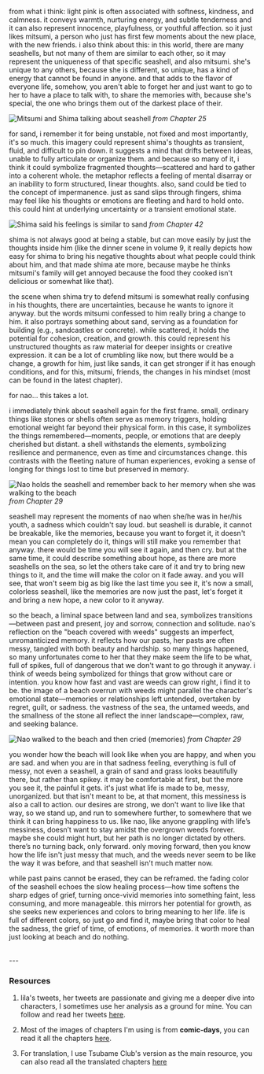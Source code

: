 from what i think: light pink is often associated with softness, kindness, and calmness. it conveys warmth, nurturing energy, and subtle tenderness and it can also represent innocence, playfulness, or youthful affection. so it just likes mitsumi, a person who just has first few moments about the new place, with the new friends. i also think about this: in this world, there are many seashells, but not many of them are similar to each other, so it may represent the uniqueness of that specific seashell, and also mitsumi. she's unique to any others, because she is different, so unique, has a kind of energy that cannot be found in anyone. and that adds to the flavor of everyone life, somehow, you aren't able to forget her and just want to go to her to have a place to talk with, to share the memories with, because she's special, the one who brings them out of the darkest place of their.


![Mitsumi and Shima talking about seashell](/blog/shima-mitsumi-nao-thoughts/mitsumi-shima1.webp)
_from Chapter 25_

for sand, i remember it for being unstable, not fixed and most importantly, it's so much. this imagery could represent shima's thoughts as transient, fluid, and difficult to pin down. it suggests a mind that drifts between ideas, unable to fully articulate or organize them. and because so many of it, i think it could symbolize fragmented thoughts—scattered and hard to gather into a coherent whole. the metaphor reflects a feeling of mental disarray or an inability to form structured, linear thoughts. also, sand could be tied to the concept of impermanence. just as sand slips through fingers, shima may feel like his thoughts or emotions are fleeting and hard to hold onto. this could hint at underlying uncertainty or a transient emotional state. 


![Shima said his feelings is similar to sand](/blog/shima-mitsumi-nao-thoughts/shima1.webp)
_from Chapter 42_

shima is not always good at being a stable, but can move easily by just the thoughts inside him (like the dinner scene in volume 9, it really depicts how easy for shima to bring his negative thoughts about what people could think about him, and that made shima ate more, because maybe he thinks mitsumi's family will get annoyed because the food they cooked isn't delicious or somewhat like that).

the scene when shima try to defend mitsumi is somewhat really confusing in his thoughts, there are uncertainties, because he wants to ignore it anyway. but the words mitsumi confessed to him really bring a change to him. it also portrays something about sand, serving as a foundation for building (e.g., sandcastles or concrete). while scattered, it holds the potential for cohesion, creation, and growth. this could represent his unstructured thoughts as raw material for deeper insights or creative expression. it can be a lot of crumbling like now, but there would be a change, a growth for him, just like sands, it can get stronger if it has enough conditions, and for this, mitsumi, friends, the changes in his mindset (most can be found in the latest chapter).

for nao... this takes a lot.

i immediately think about seashell again for the first frame. small, ordinary things like stones or shells often serve as memory triggers, holding emotional weight far beyond their physical form. in this case, it symbolizes the things remembered—moments, people, or emotions that are deeply cherished but distant. a shell withstands the elements, symbolizing resilience and permanence, even as time and circumstances change. this contrasts with the fleeting nature of human experiences, evoking a sense of longing for things lost to time but preserved in memory. 


![Nao holds the seashell and remember back to her memory when she was walking to the beach](/blog/shima-mitsumi-nao-thoughts/nao1.webp)
_from Chapter 29_

seashell may represent the moments of nao when she/he was in her/his youth, a sadness which couldn't say loud. but seashell is durable, it cannot be breakable, like the memories, because you want to forget it, it doesn't mean you can completely do it, things will still make you remember that anyway. there would be time you will see it again, and then cry. but at the same time, it could describe something about hope, as there are more seashells on the sea, so let the others take care of it and try to bring new things to it, and the time will make the color on it fade away. and you will see, that won't seem big as big like the last time you see it, it's now a small, colorless seashell, like the memories are now just the past, let's forget it and bring a new hope, a new color to it anyway.

so the beach,  a liminal space between land and sea, symbolizes transitions—between past and present, joy and sorrow, connection and solitude. nao's reflection on the "beach covered with weeds" suggests an imperfect, unromanticized memory. it reflects how our pasts, her pasts are often messy, tangled with both beauty and hardship. so many things happened, so many unfortunates come to her that they make seem the life to be what, full of spikes, full of dangerous that we don't want to go through it anyway. i think of weeds being symbolized for things that grow without care or intention. you know how fast and vast are weeds can grow right, i find it to be. the image of a beach overrun with weeds might parallel the character's emotional state—memories or relationships left untended, overtaken by regret, guilt, or sadness. the vastness of the sea, the untamed weeds, and the smallness of the stone all reflect the inner landscape—complex, raw, and seeking balance.


![Nao walked to the beach and then cried (memories)](/blog/shima-mitsumi-nao-thoughts/nao2.webp)
_from Chapter 29_

you wonder how the beach will look like when you are happy, and when you are sad. and when you are in that sadness feeling, everything is full of messy, not even a seashell, a grain of sand and grass looks beautifully there, but rather than spikey. it may be comfortable at first, but the more you see it, the painful it gets. it's just what life is made to be, messy, unorganized. but that isn't meant to be, at that moment, this messiness is also a call to action. our desires are strong, we don't want to live like that way, so we stand up, and run to somewhere further, to somewhere that we think it can bring happiness to us. like nao, like anyone grappling with life’s messiness, doesn’t want to stay amidst the overgrown weeds forever. maybe she could might hurt, but her path is no longer dictated by others. there’s no turning back, only forward. only moving forward, then you know how the life isn't just messy that much, and the weeds never seem to be like the way it was before, and that seashell isn't much matter now.

while past pains cannot be erased, they can be reframed. the fading color of the seashell echoes the slow healing process—how time softens the sharp edges of grief, turning once-vivid memories into something faint, less consuming, and more manageable. this mirrors her potential for growth, as she seeks new experiences and colors to bring meaning to her life. life is full of different colors, so just go and find it, maybe bring that color to heal the sadness, the grief of time, of emotions, of memories. it worth more than just looking at beach and do nothing.

<br />
---

### Resources

1. lila's tweets, her tweets are passionate and giving me a deeper dive into characters, I sometimes use her analysis as a ground for mine. You can follow and read her tweets [here](https://x.com/lilatheduckk).

2. Most of the images of chapters I'm using is from __comic-days__, you can read it all the chapters [here](https://comic-days.com/episode/2550912965173786345).

3. For translation, I use Tsubame Club's version as the main resource, you can also read all the translated chapters [here](https://mangadex.org/title/244c9d4f-e5fb-4590-9b96-4da191977b33/skip-and-loafer?tab=chapters)

